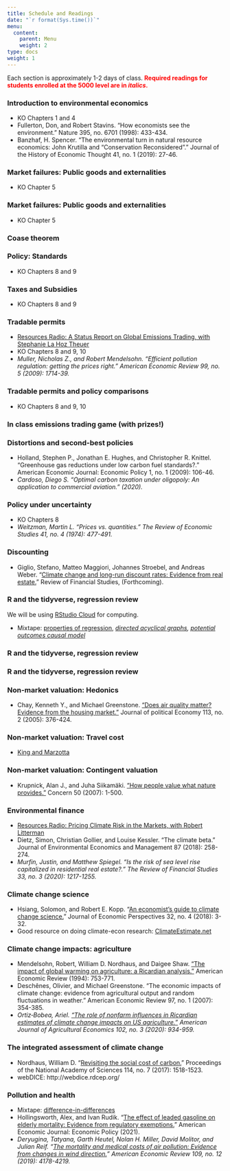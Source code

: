 ```yaml
---
title: Schedule and Readings
date: "`r format(Sys.time())`"
menu:
  content:
    parent: Menu
    weight: 2
type: docs
weight: 1
---
```


Each section is approximately 1-2 days of class. <span style="color:red">**Required readings for students enrolled at the 5000 level are in *italics*.** </span>

### Introduction to environmental economics

 - KO Chapters 1 and 4
 - Fullerton, Don, and Robert Stavins. "How economists see the environment." Nature 395, no. 6701 (1998): 433-434.
 - Banzhaf, H. Spencer. "The environmental turn in natural resource economics: John Krutilla and “Conservation Reconsidered”." Journal of the History of Economic Thought 41, no. 1 (2019): 27-46.

### Market failures: Public goods and externalities

 - KO Chapter 5

### Market failures: Public goods and externalities

  - KO Chapter 5

### Coase theorem

### Policy: Standards

  - KO Chapters 8 and 9

### Taxes and Subsidies

  - KO Chapters 8 and 9

### Tradable permits

  - [Resources Radio: A Status Report on Global Emissions Trading, with Stephanie La Hoz Theuer](https://www.resourcesmag.org/resources-radio/status-report-global-emissions-trading-stephanie-la-hoz-theuer/)
  - KO Chapters 8 and 9, 10
  - *Muller, Nicholas Z., and Robert Mendelsohn. "Efficient pollution regulation: getting the prices right." American Economic Review 99, no. 5 (2009): 1714-39.*

### Tradable permits and policy comparisons

  - KO Chapters 8 and 9, 10
  
### In class emissions trading game (with prizes!)

### Distortions and second-best policies

  - Holland, Stephen P., Jonathan E. Hughes, and Christopher R. Knittel. "Greenhouse gas reductions under low carbon fuel standards?." American Economic Journal: Economic Policy 1, no. 1 (2009): 106-46.
  - *Cardoso, Diego S. "Optimal carbon taxation under oligopoly: An application to commercial aviation." (2020).*

### Policy under uncertainty

  - KO Chapters 8
  - *Weitzman, Martin L. "Prices vs. quantities." The Review of Economic Studies 41, no. 4 (1974): 477-491.*


### Discounting

  - Giglio, Stefano, Matteo Maggiori, Johannes Stroebel, and Andreas Weber. "[Climate change and long-run discount rates: Evidence from real estate.](http://pages.stern.nyu.edu/~jstroebe/PDF/GMRSW_Climate.pdf)" Review of Financial Studies, (Forthcoming).

### R and the tidyverse, regression review

We will be using [RStudio Cloud](https://rstudio.cloud/) for computing.

  - Mixtape: [properties of regression](https://mixtape.scunning.com/probability-and-regression.html), *[directed acyclical graphs](https://mixtape.scunning.com/dag.html), [potential outcomes causal model](https://mixtape.scunning.com/potential-outcomes.html)*

### R and the tidyverse, regression review

### R and the tidyverse, regression review

  
### Non-market valuation: Hedonics

  - Chay, Kenneth Y., and Michael Greenstone. ["Does air quality matter? Evidence from the housing market."](https://epic.uchicago.edu/wp-content/uploads/2019/08/427462.pdf) Journal of political Economy 113, no. 2 (2005): 376-424.

### Non-market valuation: Travel cost

  - [King and Marzotta](http://www.ecosystemvaluation.org/travel_costs.htm)

### Non-market valuation: Contingent valuation

  - Krupnick, Alan J., and Juha Siikamäki. ["How people value what nature provides."](https://media.rff.org/archive/files/sharepoint/WorkImages/Download/RFF-Resources-165_WhatNatureProvides.pdf) Concern 50 (2007): 1-500.

### Environmental finance

  - [Resources Radio: Pricing Climate Risk in the Markets, with Robert Litterman](https://www.resourcesmag.org/resources-radio/pricing-climate-risk-markets-robert-litterman/)
  - Dietz, Simon, Christian Gollier, and Louise Kessler. "The climate beta." Journal of Environmental Economics and Management 87 (2018): 258-274.
  - *Murfin, Justin, and Matthew Spiegel. "Is the risk of sea level rise capitalized in residential real estate?." The Review of Financial Studies 33, no. 3 (2020): 1217-1255.*

### Climate change science

  - Hsiang, Solomon, and Robert E. Kopp. "[An economist's guide to climate change science.](https://www.aeaweb.org/articles?id=10.1257%2Fjep.32.4.3)" Journal of Economic Perspectives 32, no. 4 (2018): 3-32.
  - Good resource on doing climate-econ research: [ClimateEstimate.net](https://climateestimate.net/getting-started)

### Climate change impacts: agriculture

  - Mendelsohn, Robert, William D. Nordhaus, and Daigee Shaw. ["The impact of global warming on agriculture: a Ricardian analysis."](https://www.jstor.org/stable/pdf/2118029.pdf?casa_token=SgxWWSNDCrkAAAAA:KOQRexQyxDm-upRuB2klSFOhd73U4siWac5HdgYkXIBJbabt4kYXohFXIz0SkusR-F_w_sHb7gfEWYyurJpK0DqPqphPb1zstx2e1drXlUGwRRrC9Nc) American Economic Review (1994): 753-771.
  - Deschênes, Olivier, and Michael Greenstone. "The economic impacts of climate change: evidence from agricultural output and random fluctuations in weather." American Economic Review 97, no. 1 (2007): 354-385.
  - *Ortiz‐Bobea, Ariel. ["The role of nonfarm influences in Ricardian estimates of climate change impacts on US agriculture."](https://onlinelibrary.wiley.com/doi/pdf/10.1093/ajae/aaz047?casa_token=BiuedqaJzyEAAAAA:sAN63shhKgC1EzikS__FpU0duPuTy5HF6cNvrMJC9rqgeCngM9hDIv225lGSQpgyG_cYZyUKlf4Y-w) American Journal of Agricultural Economics 102, no. 3 (2020): 934-959.*

### The integrated assessment of climate change

  - Nordhaus, William D. "[Revisiting the social cost of carbon.](https://www.pnas.org/content/114/7/1518.full)" Proceedings of the National Academy of Sciences 114, no. 7 (2017): 1518-1523.
  - webDICE: http://webdice.rdcep.org/

### Pollution and health

  - Mixtape: [difference-in-differences](https://mixtape.scunning.com/ch8.html)
  - Hollingsworth, Alex, and Ivan Rudik. "[The effect of leaded gasoline on elderly mortality: Evidence from regulatory exemptions.](https://osf.io/preprints/socarxiv/rdy6g/)" American Economic Journal: Economic Policy (2021).
  - *Deryugina, Tatyana, Garth Heutel, Nolan H. Miller, David Molitor, and Julian Reif. "[The mortality and medical costs of air pollution: Evidence from changes in wind direction.](http://www.julianreif.com/research/reif.aer.2019.pollution.pdf)" American Economic Review 109, no. 12 (2019): 4178-4219.*

<!-- ### Big data: Using satellites to measure the environment -->

<!--   - [Resources Radio: Sensing Pollution with Satellites, with RFF's Alan Krupnick and Daniel Sullivan](https://www.resourcesmag.org/resources-radio/resources-radio-sensing-pollution-with-satellites-with-rff039s-alan-krupnick-and-daniel-sullivan/) -->
<!--   - Donaldson, Dave, and Adam Storeygard. "[The view from above: Applications of satellite data in economics.](https://pubs.aeaweb.org/doi/pdfplus/10.1257/jep.30.4.171)" Journal of Economic Perspectives 30, no. 4 (2016): 171-98. -->
<!--   - Burgess, Robin, Francisco Costa, and Benjamin A. Olken. "[The Brazilian Amazon’s Double Reversal of Fortune.](https://files.osf.io/v1/resources/67xg5/providers/osfstorage/5d4af97a272b140019eadf58?action=download&direct&version=1)" (2019). -->
<!--   - *Mixtape: [regression discontinuity](https://mixtape.scunning.com/ch5.html)* -->

<!-- ### Environmental justice -->

<!-- Background:   -->

<!--   - [Resources Radio: The Economics of Environmental Justice, with Samuel Stolper and Catherine Hausman](https://www.resourcesmag.org/resources-radio/economics-environmental-justice-samuel-stolper-and-catherine-hausman/) -->
<!--   - Banzhaf, Spencer, Lala Ma, and Christopher Timmins. "[Environmental justice: The economics of race, place, and pollution.](https://pubs.aeaweb.org/doi/pdfplus/10.1257/jep.33.1.185)" Journal of Economic Perspectives 33, no. 1 (2019): 185-208. -->

<!-- Research:   -->

<!--   - Hernandez-Cortes, Danae, and Kyle C. Meng. "[Do Environmental Markets Cause Environmental Injustice? Evidence from California’s Carbon Market.](https://www.nber.org/system/files/working_papers/w27205/w27205.pdf)" (2020). -->
<!--   - *Currie, Janet, John Voorheis, and Reed Walker. "[What caused racial disparities in particulate exposure to fall? New evidence from the Clean Air Act and satellite-based measures of air quality.](https://www.nber.org/system/files/working_papers/w26659/w26659.pdf)" No. w26659. National Bureau of Economic Research, 2020.* -->

<!-- ### The Economics of the Clean Air Act and Clean Water Act -->

<!-- Background: -->

<!--   - [Resources Radio: Lessons from 50 Years of the Clean Air Act, with Maureen Cropper](https://www.resourcesmag.org/resources-radio/lessons-50-years-clean-air-act-maureen-cropper/) -->
<!--   -  Currie, Janet, and Reed Walker. "[What Do Economists Have to Say about the Clean Air Act 50 Years after the Establishment of the Environmental Protection Agency?](https://www.aeaweb.org/articles/pdf/doi/10.1257/jep.33.4.3)" Journal of Economic Perspectives 33, no. 4 (2019): 3-26. -->
<!--   - *Schmalensee, Richard, and Robert N. Stavins. "[Policy Evolution under the Clean Air Act.](https://www.aeaweb.org/articles/pdf/doi/10.1257/jep.33.4.27)" Journal of Economic Perspectives 33, no. 4 (2019): 27-50.* -->
<!--   - *Keiser, David A., and Joseph S. Shapiro. "[US Water Pollution Regulation over the Past Half Century: Burning Waters to Crystal Springs?](https://www.aeaweb.org/articles/pdf/doi/10.1257/jep.33.4.51)" Journal of Economic Perspectives 33, no. 4 (2019): 51-75.* -->

<!-- Research: -->

<!--   - Keiser, David A., and Joseph S. Shapiro. "Consequences of the Clean Water Act and the demand for water quality." The Quarterly Journal of Economics 134, no. 1 (2019): 349-396. -->

<!-- ### Perverse incentives and incomplete regulation -->

<!-- Intertemporal leakage -->

<!--   - McDermott, Grant R., Kyle C. Meng, Gavin G. McDonald, and Christopher J. Costello. "[The blue paradox: Preemptive overfishing in marine reserves.](https://www.pnas.org/content/pnas/116/12/5319.full.pdf)" Proceedings of the National Academy of Sciences 116, no. 12 (2019): 5319-5325. -->

<!-- Incomplete monitoring -->

<!--   -  Zou, Eric. "[Unwatched pollution: The effect of intermittent monitoring on air quality.](http://www.eric-zou.com/s/monitor_zou_202004.pdf)" American Economic Review (2021). -->
